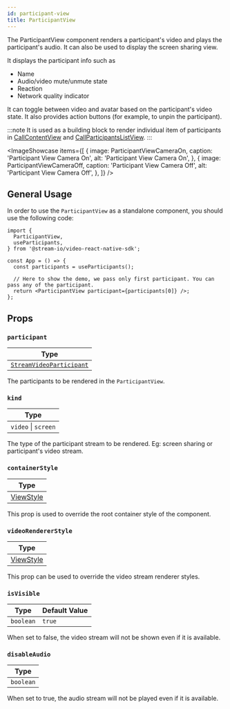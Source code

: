 ```yaml
---
id: participant-view
title: ParticipantView
---
```



The ParticipantView component renders a participant's video and plays the participant's audio. It can also be used to display the screen sharing view.

It displays the participant info such as

- Name
- Audio/video mute/unmute state
- Reaction
- Network quality indicator

It can toggle between video and avatar based on the participant's video state. It also provides action buttons (for example, to unpin the participant).

:::note
It is used as a building block to render individual item of participants in [CallContentView](../call/call-content-view.mdx) and [CallParticipantsListView](../call/call-participants-list-view.mdx).
:::

<ImageShowcase
  items={[
    {
      image: ParticipantViewCameraOn,
      caption: 'Participant View Camera On',
      alt: 'Participant View Camera On',
    },
    {
      image: ParticipantViewCameraOff,
      caption: 'Participant View Camera Off',
      alt: 'Participant View Camera Off',
    },
  ]}
/>

## General Usage

In order to use the `ParticipantView` as a standalone component, you should use the following code:

```tsx
import {
  ParticipantView,
  useParticipants,
} from '@stream-io/video-react-native-sdk';

const App = () => {
  const participants = useParticipants();

  // Here to show the demo, we pass only first participant. You can pass any of the participant.
  return <ParticipantView participant={participants[0]} />;
};
```

## Props

### `participant`

| Type                                                                                                            |
| --------------------------------------------------------------------------------------------------------------- |
| [`StreamVideoParticipant`](https://github.com/GetStream/stream-video-js/blob/main/packages/client/src/types.ts) |

The participants to be rendered in the `ParticipantView`.

### `kind`

| Type                |
| ------------------- |
| `video` \| `screen` |

The type of the participant stream to be rendered. Eg: screen sharing or participant's video stream.

### `containerStyle`

| Type                                                       |
| ---------------------------------------------------------- |
| [ViewStyle](https://reactnative.dev/docs/view-style-props) |

This prop is used to override the root container style of the component.

### `videoRendererStyle`

| Type                                                       |
| ---------------------------------------------------------- |
| [ViewStyle](https://reactnative.dev/docs/view-style-props) |

This prop can be used to override the video stream renderer styles.

### `isVisible`

| Type      | Default Value |
| --------- | ------------- |
| `boolean` | `true`        |

When set to false, the video stream will not be shown even if it is available.

### `disableAudio`

| Type      |
| --------- |
| `boolean` |

When set to true, the audio stream will not be played even if it is available.
